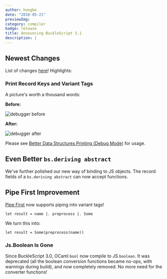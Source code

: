 ```yaml
---
author: hongbo
date: "2018-05-21" 
previewImg:
category: compiler
badge: release
title: Announcing BuckleScript 3.1
description: |
---
```


## Newest Changes

List of changes
[here](https://github.com/BuckleScript/bucklescript/blob/master/Changes.md#310)!
Highlights:

### Print Record Keys and Variant Tags

A picture's worth a thousand words:

**Before:**

<img src="https://bucklescript.github.io/img/debugger-before.png" alt="debugger before"/>

**After:**

<img src="https://bucklescript.github.io/img/debugger-after.png" alt="debugger after" />

Please see [Better Data Structures Printing (Debug
Mode)](/docs/reason-compiler/latest/better-data-structures-printing-debug-mode) for usage.

## Even Better `bs.deriving abstract`

We've further polished our new way of binding to JS objects. The record fields
of a `bs.deriving abstract` can now accept functions.

## Pipe First Improvement

[Pipe First](/docs/manual/latest/pipe) now supports piping into variant tags!

```reason
let result = name |. preprocess |. Some
```

We turn this into:

```reason
let result = Some(preprocess(name))
```

### Js.Boolean Is Gone

Since BuckleScript 3.0, OCaml `bool` now compile to JS `boolean`. It was
deprecated (all the boolean conversion functions became no-ops, with warnings
during build), and now completely removed. No more need for the converter
functions!

